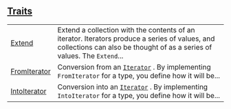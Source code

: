 
## [Traits](./core-iter-traits-collect-traits)

| | |
|:---|:---|
| [Extend](./core-iter-traits-collect-Extend) | Extend a collection with the contents of an iterator. Iterators produce a series of values, and collections can also be thought of as a series of values. The `Extend`... |
| [FromIterator](./core-iter-traits-collect-FromIterator) | Conversion from an [`Iterator`](./core-iter-traits-iterator-Iterator) . By implementing `FromIterator`  for a type, you define how it will be... |
| [IntoIterator](./core-iter-traits-collect-IntoIterator) | Conversion into an [`Iterator`](./core-iter-traits-iterator-Iterator) . By implementing `IntoIterator`  for a type, you define how it will be... |
